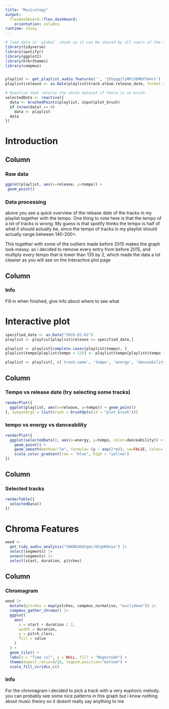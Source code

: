 ```yaml
---
title: "Musicology"
output: 
  flexdashboard::flex_dashboard:
    orientation: columns
runtime: shiny
---
```


```r
# load data in 'global' chunk so it can be shared by all users of the dashboard
library(tidyverse)
library(spotifyr) 
library(ggplot2)
library(hrbrthemes)
library(compmus)


playlist <- get_playlist_audio_features('', '2EUygq17yMPzSbM6XTm4rs') 
playlist$release <- as.Date(playlist$track.album.release_date, format = "%Y-%m-%d")


```

```r
# Reactive that returns the whole dataset if there is no brush
selectedData <- reactive({
  data <- brushedPoints(playlist, input$plot_brush)
  if (nrow(data) == 0)
    data <- playlist
  data
})
```

# Introduction

## Column {data-width="650"}

### Raw data {data-width="600"}

```r
ggplot(playlist, aes(x=release, y=tempo)) +
 geom_point()
```

### Data processing

above you see a quick overview of the release date of the tracks in my playlist together with the tempo. One thing to note here is that the tempo of a lot of tracks is wrong. My guess is that spotify thinks the tempo is half of what it should actually be, since the tempo of tracks in my playlist should actually range between 140-200+.

This together with some of the outliers made before 2015 makes the graph look messy. so i decided to remove every entry from before 2015, and multiply every tempo that is lower than 135 by 2, which made the data a lot cleaner as you will see on the Interactive plot page

## Column {data-width="350"}

### Info {data-width="400"}

Fill in when finished, give info about where to see what

# Interactive plot

```r
specified_date <- as.Date("2015-01-01")
playlist <- playlist[playlist$release >= specified_date,]

playlist <- playlist[complete.cases(playlist$tempo), ]
playlist$tempo[playlist$tempo < 135] <- playlist$tempo[playlist$tempo < 135] * 2

playlist <- playlist[, c('track.name', 'tempo', 'energy', 'danceability', 'release')]
```

## Column {data-width="650"}

### Tempo vs release date (try selecting some tracks) {data-width="600"}

```r

renderPlot({
  ggplot(playlist, aes(x=release, y=tempo)) + geom_point()
}, outputArgs = list(brush = brushOpts(id = "plot_brush")))
```

### tempo vs energy vs danceability

```r
renderPlot({
  ggplot(selectedData(), aes(x=energy, y=tempo, color=danceability)) + 
    geom_point() +
    geom_smooth(method="lm", formula= (y ~ exp(2*x)), se=FALSE, color='red') +
    scale_color_gradient(low = "blue", high = "yellow")
})
```

## Column {data-width="350"}

### Selected tracks {data-width="400"}

```r
renderTable({
  selectedData()
})
```

# Chroma Features

```R
wood <-
  get_tidy_audio_analysis("38KNGUbQYgeLrOCgUK8vyx") |>
  select(segments) |>
  unnest(segments) |>
  select(start, duration, pitches)
```

## Column {data-width="650"}

### Chromagram {data-width="600"}

```R
wood |>
  mutate(pitches = map(pitches, compmus_normalise, "euclidean")) |>
  compmus_gather_chroma() |> 
  ggplot(
    aes(
      x = start + duration / 2,
      width = duration,
      y = pitch_class,
      fill = value
    )
  ) +
  geom_tile() +
  labs(x = "Time (s)", y = NULL, fill = "Magnitude") +
  theme(aspect.ratio=9/16, legend.position="bottom") +
  scale_fill_viridis_c()
```

### Info

For the chromagram i decided to pick a track with a very euphoric melody. you can probably see some nice patterns in this graph but i know nothing about music theory so it doesnt really say anything to me
